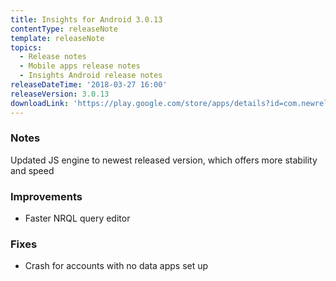 ```yaml
---
title: Insights for Android 3.0.13
contentType: releaseNote
template: releaseNote
topics:
  - Release notes
  - Mobile apps release notes
  - Insights Android release notes
releaseDateTime: '2018-03-27 16:00'
releaseVersion: 3.0.13
downloadLink: 'https://play.google.com/store/apps/details?id=com.newrelic.insights'
---
```


### Notes

Updated JS engine to newest released version, which offers more stability and speed

### Improvements

* Faster NRQL query editor

### Fixes

* Crash for accounts with no data apps set up

